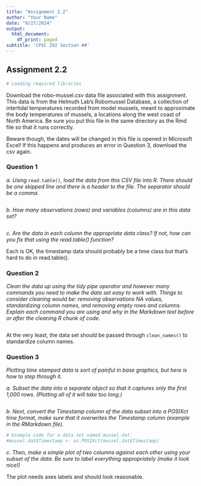 ```yaml
---
title: "Assignment 2.2"
author: "Your Name"
date: "9/27/2024"
output:
  html_document:
    df_print: paged
subtitle: 'CPSC 292 Section ##'
---
```


## Assignment 2.2 

```r
# Loading required libraries

```

Download the robo-mussel.csv data file associated with this assignment. This data is from the Helmuth Lab's Robomussel Database, a collection of intertidal temperatures recorded from model mussels, meant to approximate the body temperatures of mussels, a locations along the west coast of North America. Be sure you put this file in the same directory as the Rmd file so that it runs correctly.

Beware though, the dates will be changed in this file is opened in Microsoft Excel! If this happens and produces an error in Question 3, download the csv again.

### Question 1

*a. Using `read.table()`, load the data from this CSV file into R. There should be one skipped line and there is a header to the file. The separator should be a comma.*

```r

```

*b. How many observations (rows) and variables (columns) are in this data set?*

```r

```


*c. Are the data in each column the appropriate data class? If not, how can you fix that using the read.table() function?*

Each is OK, the timestamp data should probably be a time class but that's hard to do in read.table().

### Question 2

*Clean the data up using the tidy pipe operator and however many commands you need to make the data set easy to work with. Things to consider cleaning would be: removing observations NA values, standardizing column names, and removing empty rows and columns.  Explain each command you are using and why in the Markdown text before or after the cleaning R chunk of code.*


```r

```

At the very least, the data set should be passed through `clean_names()` to standardize column names.

### Question 3

*Plotting time stamped data is sort of painful in base graphics, but here is how to step through it. *

*a. Subset the data into a separate object so that it captures only the first 1,000 rows. (Plotting all of it will take too long.)*


```r

```

*b. Next, convert the Timestamp column of the data subset into a POSIXct time format, make sure that it overwrites the Timestamp column (example in the RMarkdown file).*

```r
# Example code for a data set named mussel.dat:
#mussel.dat$Timestamp <- as.POSIXct(mussel.dat$Timestamp)

```

*c. Then, make a simple plot of two columns against each other using your subset of the data. Be sure to label everything appropriately (make it look nice!)*

The plot needs axes labels and should look reasonable. 

```r

```

